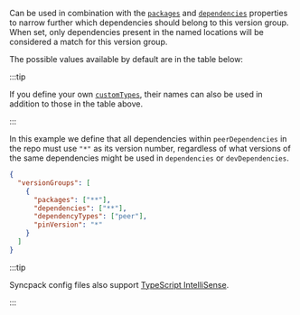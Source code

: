 
<Pills optional />

Can be used in combination with the [`packages`](#packages-string) and
[`dependencies`](#dependencies-string) properties to narrow further which
dependencies should belong to this version group. When set, only dependencies
present in the named locations will be considered a match for this version
group.

The possible values available by default are in the table below:

<DefaultDependencyTypes />

:::tip

If you define your own [`customTypes`](/config/custom-types), their names can
also be used in addition to those in the table above.

:::

In this example we define that all dependencies within `peerDependencies` in the
repo must use `"*"` as its version number, regardless of what versions of the
same dependencies might be used in `dependencies` or `devDependencies`.

```json title="Ensure peerDependencies always use *"
{
  "versionGroups": [
    {
      "packages": ["**"],
      "dependencies": ["**"],
      "dependencyTypes": ["peer"],
      "pinVersion": "*"
    }
  ]
}
```

:::tip

Syncpack config files also support
[TypeScript IntelliSense](https://jamiemason.github.io/syncpack/config-file#typescript-intellisense).

:::
